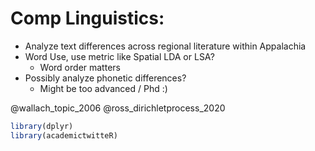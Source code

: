 
# Comp Linguistics:

-   Analyze text differences across regional literature within Appalachia
-   Word Use, use metric like Spatial LDA or LSA?
    -   Word order matters
-   Possibly analyze phonetic differences? 
    -   Might be too advanced / Phd :)

@wallach_topic_2006
@ross_dirichletprocess_2020

```r
library(dplyr)
library(academictwitteR)
```
